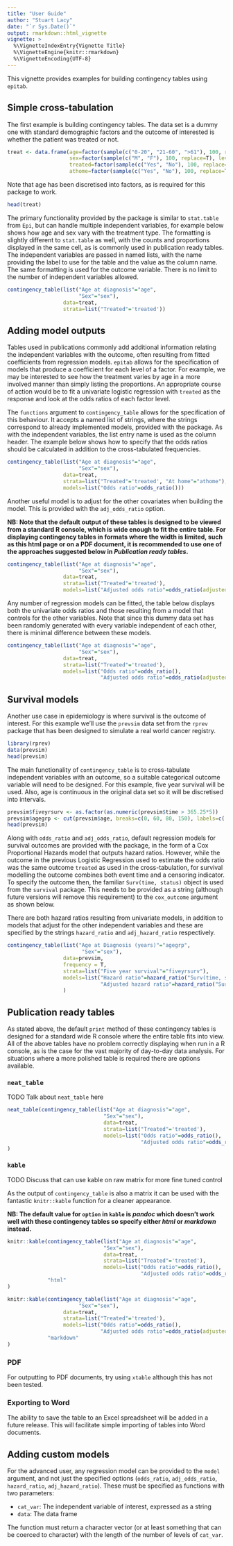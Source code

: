 ```yaml
---
title: "User Guide"
author: "Stuart Lacy"
date: "`r Sys.Date()`"
output: rmarkdown::html_vignette
vignette: >
  %\VignetteIndexEntry{Vignette Title}
  %\VignetteEngine{knitr::rmarkdown}
  %\VignetteEncoding{UTF-8}
---
```


This vignette provides examples for building contingency tables using `epitab`.

## Simple cross-tabulation

The first example is building contingency tables. The data set is a dummy one with standard demographic factors and the outcome of interested is whether the patient was treated or not.

```r
treat <- data.frame(age=factor(sample(c("0-20", "21-60", ">61"), 100, replace=T), levels=c('0-20', '21-60', '>61')),
                    sex=factor(sample(c("M", "F"), 100, replace=T), levels=c('F', 'M')),
                    treated=factor(sample(c("Yes", "No"), 100, replace=T), levels=c('Yes', 'No')),
                    athome=factor(sample(c("Yes", "No"), 100, replace=T), levels=c('Yes', 'No')))
```

Note that age has been discretised into factors, as is required for this package to work.

```r
head(treat)
```

The primary functionality provided by the package is similar to `stat.table` from `Epi`, but can handle multiple independent variables, for example below shows how age and sex vary with the treatment type. The formatting is slightly different to `stat.table` as well, with the counts and proportions displayed in the same cell, as is commonly used in publication ready tables. The independent variables are passed in named lists, with the name providing the label to use for the table and the value as the column name. The same formatting is used for the outcome variable. There is no limit to the number of independent variables allowed.

```r
contingency_table(list("Age at diagnosis"="age",
                       "Sex"="sex"),
                  data=treat,
                  strata=list("Treated"='treated'))
```

## Adding model outputs

Tables used in publications commonly add additional information relating the independent variables with the outcome, often resulting from fitted coefficients from regression models. `epitab` allows for the specification of models that produce a coefficient for each level of a factor. For example, we may be interested to see how the treatment varies by age in a more involved manner than simply listing the proportions. An appropriate course of action would be to fit a univariate logistic regression with `treated` as the response and look at the odds ratios of each factor level. 

The `functions` argument to `contingency_table` allows for the specification of this behaviour. It accepts a named list of strings, where the strings correspond to already implemented models, provided with the package. As with the independent variables, the list entry name is used as the column header. The example below shows how to specify that the odds ratios should be calculated in addition to the cross-tabulated frequencies.


```r
contingency_table(list("Age at diagnosis"="age",
                       "Sex"="sex"),
                  data=treat, 
                  strata=list("Treated"='treated', "At home"="athome"),
                  models=list("Odds ratio"=odds_ratio()))
```

Another useful model is to adjust for the other covariates when building the model. This is provided with the `adj_odds_ratio` option.

**NB: Note that the default output of these tables is designed to be viewed from a standard R console, which is wide enough to fit the entire table. For displaying contingency tables in formats where the width is limited, such as this html page or on a PDF document, it is recommended to use one of the approaches suggested below in *Publication ready tables*.**

```r
contingency_table(list("Age at diagnosis"="age",
                       "Sex"="sex"),
                  data=treat, 
                  strata=list("Treated"='treated'),
                  models=list("Adjusted odds ratio"=odds_ratio(adjusted = TRUE)))
```

Any number of regression models can be fitted, the table below displays both the univariate odds ratios and those resulting from a model that controls for the other variables. Note that since this dummy data set has been randomly generated with every variable independent of each other, there is minimal difference between these models.

```r
contingency_table(list("Age at diagnosis"="age",
                       "Sex"="sex"),
                  data=treat, 
                  strata=list("Treated"='treated'),
                  models=list("Odds ratio"=odds_ratio(),
                              "Adjusted odds ratio"=odds_ratio(adjusted=TRUE)))
```

## Survival models

Another use case in epidemiology is where survival is the outcome of interest. For this example we'll use the `prevsim` data set from the `rprev` package that has been designed to simulate a real world cancer registry.

```r
library(rprev)
data(prevsim)
head(prevsim)
```

The main functionality of `contingency_table` is to cross-tabulate independent variables with an outcome, so a suitable categorical outcome variable will need to be designed. For this example, five year survival will be used. Also, age is continuous in the original data set so it will be discretised into intervals.

```r
prevsim$fiveyrsurv <- as.factor(as.numeric(prevsim$time > 365.25*5))
prevsim$agegrp <- cut(prevsim$age, breaks=c(0, 60, 80, 150), labels=c('0-60', '60-80', '>80'))
head(prevsim)
```

Along with `odds_ratio` and `adj_odds_ratio`, default regression models for survival outcomes are provided with the package, in the form of a Cox Proportional Hazards model that outputs hazard ratios. However, while the outcome in the previous Logistic Regression used to estimate the odds ratio was the same outcome `treated` as used in the cross-tabulation, for survival modelling the outcome combines both event time and a censoring indicator. To specify the outcome then, the familiar `Surv(time, status)` object is used from the `survival` package. This needs to be provided as a string (although future versions will remove this requirement) to the `cox_outcome` argument as shown below.

There are both hazard ratios resulting from univariate models, in addition to models that adjust for the other independent variables and these are specified by the strings `hazard_ratio` and `adj_hazard_ratio` respectively.

```r
contingency_table(list("Age at Diagnosis (years)"="agegrp",
                        "Sex"="sex"),
                  data=prevsim,
                  frequency = T,
                  strata=list("Five year survival"="fiveyrsurv"),
                  models=list("Hazard ratio"=hazard_ratio("Surv(time, status)"),
                              "Adjusted hazard ratio"=hazard_ratio("Surv(time, status)", adjusted=TRUE))
                  )
```

## Publication ready tables

As stated above, the default `print` method of these contingency tables is designed for a standard wide R console where the entire table fits into view. All of the above tables have no problem correctly displaying when run in a R console, as is the case for the vast majority of day-to-day data analysis. For situations where a more polished table is required there are options available.

### `neat_table`

TODO Talk about `neat_table` here

```r
neat_table(contingency_table(list("Age at diagnosis"="age",
                               "Sex"="sex"),
                               data=treat, 
                               strata=list("Treated"='treated'),
                               models=list("Odds ratio"=odds_ratio(),
                                           "Adjusted odds ratio"=odds_ratio(adjusted=TRUE)))
)
```

### `kable`

TODO Discuss that can use kable on raw matrix for more fine tuned control

As the output of `contingency_table` is also a matrix it can be used with the fantastic `knitr::kable` function for a cleaner appearance. 

**NB: The default value for `option` in `kable` is *pandoc* which doesn't work well with these contingency tables so specify either *html* or *markdown* instead.**

```r
knitr::kable(contingency_table(list("Age at diagnosis"="age",
                               "Sex"="sex"),
                               data=treat, 
                               strata=list("Treated"='treated'),
                               models=list("Odds ratio"=odds_ratio(),
                                           "Adjusted odds ratio"=odds_ratio(adjusted=TRUE)))$mat,
             "html"
)
```

```r
knitr::kable(contingency_table(list("Age at diagnosis"="age",
                       "Sex"="sex"),
                  data=treat, 
                  strata=list("Treated"='treated'),
                  models=list("Odds ratio"=odds_ratio(),
                              "Adjusted odds ratio"=odds_ratio(adjusted=TRUE)))$mat,
             "markdown"
)
```

### PDF

For outputting to PDF documents, try using `xtable` although this has not been tested.

### Exporting to Word

The ability to save the table to an Excel spreadsheet will be added in a future release. This will facilitate simple importing of tables into Word documents.

## Adding custom models

For the advanced user, any regression model can be provided to the `model` argument, and not just the specified options (`odds_ratio`, `adj_odds_ratio`, `hazard_ratio`, `adj_hazard_ratio`). These must be specified as functions with two parameters: 

  - `cat_var`: The independent variable of interest, expressed as a string
  - `data`: The data frame

The function must return a character vector (or at least something that can be coerced to character) with the length of the number of levels of `cat_var`.